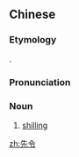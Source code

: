==Chinese==
{{zh-forms}}

===Etymology===
{{bor|zh|en|shilling}}.

===Pronunciation===
{{zh-pron
|m=xiānlìng
|cat=n
}}

===Noun===
{{zh-noun}}

# [[shilling]]

[[zh:先令]]